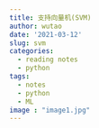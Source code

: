```yaml
---
title: 支持向量机(SVM)
author: wutao
date: '2021-03-12'
slug: svm
categories:
  - reading notes
  - python
tags:
  - notes
  - python
  - ML
image : "image1.jpg"
---
```


